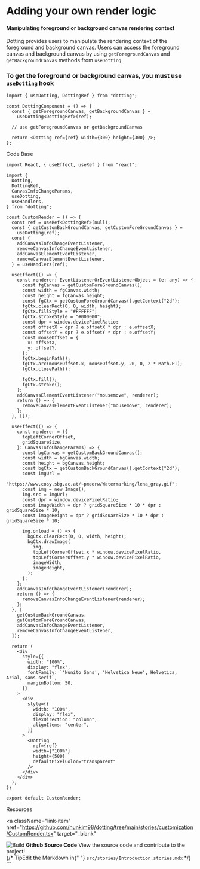 
<Meta title="Customization/CustomRender" />

<style>
  {`
  .subheading {
    --mediumdark: '#999999';
    font-weight: 900;
    font-size: 13px;
    color: #999;
    letter-spacing: 6px;
    line-height: 24px;
    text-transform: uppercase;
    margin-bottom: 12px;
    margin-top: 40px;
    font-family: 'Nunito Sans', 'Helvetica Neue', Helvetica, Arial, sans-serif;
  }

  .link-list {
    display: grid;
    grid-template-columns: 1fr;
    grid-template-rows: 1fr 1fr;
    row-gap: 10px;
  }

  @media (min-width: 620px) {
    .link-list {
      row-gap: 20px;
      column-gap: 20px;
      grid-template-columns: 1fr 1fr;
    }
  }

  @media all and (-ms-high-contrast:none) {
  .link-list {
      display: -ms-grid;
      -ms-grid-columns: 1fr 1fr;
      -ms-grid-rows: 1fr 1fr;
    }
  }

  .link-item {
    display: block;
    padding: 20px 30px 20px 15px;
    border: 1px solid #00000010;
    border-radius: 5px;
    transition: background 150ms ease-out, border 150ms ease-out, transform 150ms ease-out;
    color: #333333;
    display: flex;
    align-items: flex-start;
  }

  .link-item:hover {
    border-color: #1EA7FD50;
    transform: translate3d(0, -3px, 0);
    box-shadow: rgba(0, 0, 0, 0.08) 0 3px 10px 0;
  }

  .link-item:active {
    border-color: #1EA7FD;
    transform: translate3d(0, 0, 0);
  }

  .link-item strong {
    font-weight: 700;
    display: block;
    margin-bottom: 2px;
  }
  
  .link-item img {
    height: 40px;
    width: 40px;
    margin-right: 15px;
    flex: none;
  }

  .link-item span {
    font-size: 14px;
    line-height: 20px;
  }

  .tip {
    display: inline-block;
    border-radius: 1em;
    font-size: 11px;
    line-height: 12px;
    font-weight: 700;
    background: #E7FDD8;
    color: #66BF3C;
    padding: 4px 12px;
    margin-right: 10px;
    vertical-align: top;
  }

  .tip-wrapper {
    font-size: 13px;
    line-height: 20px;
    margin-top: 40px;
    margin-bottom: 40px;
  }

  .tip-wrapper code {
    font-size: 12px;
    display: inline-block;
  }
`}
</style>

# Adding your own render logic

#### Manipulating foreground or background canvas rendering context

Dotting provides users to manipulate the rendering context of the foreground and background canvas.
Users can access the foreground canvas and background canvas by using `getForegroundCanvas` and `getBackgroundCanvas` methods from `useDotting`

### To get the foreground or background canvas, you must use `useDotting` hook

```tsx
import { useDotting, DottingRef } from "dotting";

const DottingComponent = () => {
  const { getForegroundCanvas, getBackgroundCanvas } =
    useDotting<DottingRef>(ref);

  // use getForegroundCanvas or getBackgroundCanvas

  return <Dotting ref={ref} width={300} height={300} />;
};
```

<CustomRender />

Code Base

```tsx
import React, { useEffect, useRef } from "react";

import {
  Dotting,
  DottingRef,
  CanvasInfoChangeParams,
  useDotting,
  useHandlers,
} from "dotting";

const CustomRender = () => {
  const ref = useRef<DottingRef>(null);
  const { getCustomBackGroundCanvas, getCustomForeGroundCanvas } =
    useDotting(ref);
  const {
    addCanvasInfoChangeEventListener,
    removeCanvasInfoChangeEventListener,
    addCanvasElementEventListener,
    removeCanvasElementEventListener,
  } = useHandlers(ref);

  useEffect(() => {
    const renderer: EventListenerOrEventListenerObject = (e: any) => {
      const fgCanvas = getCustomForeGroundCanvas();
      const width = fgCanvas.width;
      const height = fgCanvas.height;
      const fgCtx = getCustomForeGroundCanvas().getContext("2d");
      fgCtx.clearRect(0, 0, width, height);
      fgCtx.fillStyle = "#FFFFFF";
      fgCtx.strokeStyle = "#000000";
      const dpr = window.devicePixelRatio;
      const offsetX = dpr ? e.offsetX * dpr : e.offsetX;
      const offsetY = dpr ? e.offsetY * dpr : e.offsetY;
      const mouseOffset = {
        x: offsetX,
        y: offsetY,
      };
      fgCtx.beginPath();
      fgCtx.arc(mouseOffset.x, mouseOffset.y, 20, 0, 2 * Math.PI);
      fgCtx.closePath();

      fgCtx.fill();
      fgCtx.stroke();
    };
    addCanvasElementEventListener("mousemove", renderer);
    return () => {
      removeCanvasElementEventListener("mousemove", renderer);
    };
  }, []);

  useEffect(() => {
    const renderer = ({
      topLeftCornerOffset,
      gridSquareSize,
    }: CanvasInfoChangeParams) => {
      const bgCanvas = getCustomBackGroundCanvas();
      const width = bgCanvas.width;
      const height = bgCanvas.height;
      const bgCtx = getCustomBackGroundCanvas().getContext("2d");
      const imgUrl =
        "https://www.cosy.sbg.ac.at/~pmeerw/Watermarking/lena_gray.gif";
      const img = new Image();
      img.src = imgUrl;
      const dpr = window.devicePixelRatio;
      const imageWidth = dpr ? gridSquareSize * 10 * dpr : gridSquareSize * 10;
      const imageHeight = dpr ? gridSquareSize * 10 * dpr : gridSquareSize * 10;

      img.onload = () => {
        bgCtx.clearRect(0, 0, width, height);
        bgCtx.drawImage(
          img,
          topLeftCornerOffset.x * window.devicePixelRatio,
          topLeftCornerOffset.y * window.devicePixelRatio,
          imageWidth,
          imageHeight,
        );
      };
    };
    addCanvasInfoChangeEventListener(renderer);
    return () => {
      removeCanvasInfoChangeEventListener(renderer);
    };
  }, [
    getCustomBackGroundCanvas,
    getCustomForeGroundCanvas,
    addCanvasInfoChangeEventListener,
    removeCanvasInfoChangeEventListener,
  ]);

  return (
    <div
      style={{
        width: "100%",
        display: "flex",
        fontFamily: `'Nunito Sans', 'Helvetica Neue', Helvetica, Arial, sans-serif`,
        marginBottom: 50,
      }}
    >
      <div
        style={{
          width: "100%",
          display: "flex",
          flexDirection: "column",
          alignItems: "center",
        }}
      >
        <Dotting
          ref={ref}
          width={"100%"}
          height={500}
          defaultPixelColor="transparent"
        />
      </div>
    </div>
  );
};

export default CustomRender;
```

<div className="subheading">Resources</div>

<div className="link-list">

<a
  className="link-item"
  href="https://github.com/hunkim98/dotting/tree/main/stories/customization/CustomRender.tsx"
  target="_blank"
>
  <img src={StackAlt} alt="Build" />
  <span>
    <strong>Github Source Code</strong>
    View the source code and contribute to the project!
  </span>
</a>

</div>

<div className="tip-wrapper">
  {/* <span className="tip">Tip</span>Edit the Markdown in{" "}
  <code>src/stories/Introduction.stories.mdx</code> */}
</div>
```
